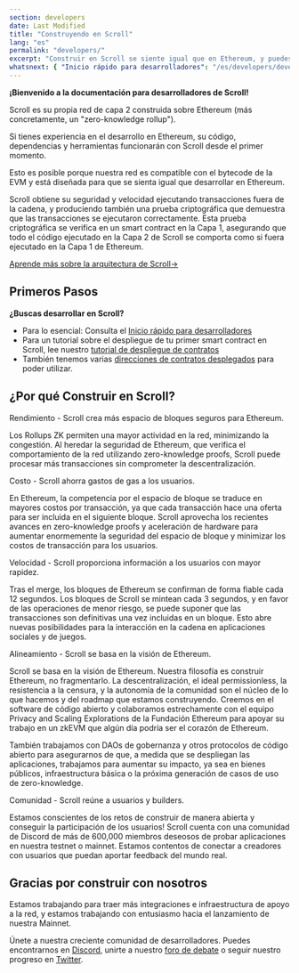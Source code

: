 ```yaml
---
section: developers
date: Last Modified
title: "Construyendo en Scroll"
lang: "es"
permalink: "developers/"
excerpt: "Construir en Scroll se siente igual que en Ethereum, y puedes llevar contigo tus herramientas y contratos favoritos."
whatsnext: { "Inicio rápido para desarrolladores": "/es/developers/developer-quickstart" }
---
```



**¡Bienvenido a la documentación para desarrolladores de Scroll!**

Scroll es su propia red de capa 2 construida sobre Ethereum (más concretamente, un "zero-knowledge rollup").

Si tienes experiencia en el desarrollo en Ethereum, su código, dependencias y herramientas funcionarán con Scroll desde el primer momento. 

Esto es posible porque nuestra red es compatible con el bytecode de la EVM y está diseñada para que se sienta igual que desarrollar en Ethereum.

<Aside type="tip" title="¿Eres nuevo con los zero knowledge rollups?">
Scroll obtiene su seguridad y velocidad ejecutando transacciones fuera de la cadena, y produciendo también una prueba criptográfica que demuestra que las transacciones 
se ejecutaron correctamente. Esta prueba criptográfica se verifica en un smart contract en la Capa 1, asegurando que todo el código ejecutado en la Capa 2 de Scroll se 
comporta como si fuera ejecutado en la Capa 1 de Ethereum.

[Aprende más sobre la arquitectura de Scroll→](/es/technology)

</Aside>

## Primeros Pasos

**¿Buscas desarrollar en Scroll?**

- Para lo esencial: Consulta el [Inicio rápido para desarrolladores](/es/developers/developer-quickstart)
- Para un tutorial sobre el despliegue de tu primer smart contract en Scroll, lee nuestro 
[tutorial de despliegue de contratos](/es/developers/guides/contract-deployment-tutorial)
- También tenemos varias [direcciones de contratos desplegados](/es/developers/scroll-contracts) para poder utilizar.

## ¿Por qué Construir en Scroll?

<ToggleElement anchor="throughput">
  <div slot="title">Rendimiento - Scroll crea más espacio de bloques seguros para Ethereum.</div>
  <p>
    Los Rollups ZK permiten una mayor actividad en la red, minimizando la congestión. Al heredar la seguridad de Ethereum,
    que verifica el comportamiento de la red utilizando zero-knowledge proofs, Scroll puede procesar más transacciones sin comprometer la descentralización.
  </p>
</ToggleElement>

<ToggleElement anchor="cost">
  <div slot="title">Costo - Scroll ahorra gastos de gas a los usuarios.</div>
  <p>
    En Ethereum, la competencia por el espacio de bloque se traduce en mayores costos por transacción, ya que cada
    transacción hace una oferta para ser incluida en el siguiente bloque. Scroll aprovecha los recientes avances en
    zero-knowledge proofs y aceleración de hardware para aumentar enormemente la seguridad del espacio de bloque y minimizar
    los costos de transacción para los usuarios. 
  </p>
</ToggleElement>
<ToggleElement anchor="speed">
  <div slot="title">Velocidad - Scroll proporciona información a los usuarios con mayor rapidez.</div>
  <p>
    Tras el merge, los bloques de Ethereum se confirman de forma fiable cada 12 segundos. Los bloques de Scroll se mintean cada 3 segundos, y
    en favor de las operaciones de menor riesgo, se puede suponer que las transacciones son definitivas una vez incluidas en un bloque. 
    Esto abre nuevas posibilidades para la interacción en la cadena en aplicaciones sociales y de juegos.
  </p>
</ToggleElement>
<ToggleElement anchor="alignment">
  <div slot="title">Alineamiento - Scroll se basa en la visión de Ethereum.</div>
  <p>
    Scroll se basa en la visión de Ethereum. Nuestra filosofía es construir Ethereum, no fragmentarlo. La descentralización,
    el ideal permissionless, la resistencia a la censura, y la autonomía de la comunidad son el núcleo de lo que hacemos y 
    del roadmap que estamos construyendo. Creemos en el software de código abierto y colaboramos estrechamente con el 
    equipo Privacy and Scaling Explorations de la Fundación Ethereum para apoyar su trabajo en un zkEVM que algún día podría ser el corazón de Ethereum.
  </p>
  <p>
    También trabajamos con DAOs de gobernanza y otros protocolos de código abierto para asegurarnos de que, a medida que se despliegan las aplicaciones,
    trabajamos para aumentar su impacto, ya sea en bienes públicos, infraestructura básica o la próxima generación de casos de uso de zero-knowledge.
  </p>
</ToggleElement>
<ToggleElement anchor="community">
  <div slot="title">Comunidad - Scroll reúne a usuarios y builders.</div>
  <p>
    Estamos conscientes de los retos de construir de manera abierta y conseguir la participación de los usuarios! 
    Scroll cuenta con una comunidad de Discord de más de 600,000 miembros deseosos de probar aplicaciones en nuestra testnet o mainnet.
    Estamos contentos de conectar a creadores con usuarios que puedan aportar feedback del mundo real.
  </p>
</ToggleElement>

## Gracias por construir con nosotros

Estamos trabajando para traer más integraciones e infraestructura de apoyo a la red, y estamos trabajando con entusiasmo hacia el lanzamiento de nuestra Mainnet.

Únete a nuestra creciente comunidad de desarrolladores. Puedes encontrarnos en [Discord](https://discord.gg/scroll), 
unirte a nuestro [foro de debate](https://community.scroll.io/) o seguir nuestro progreso en [Twitter](https://twitter.com/Scroll_ZKP).
